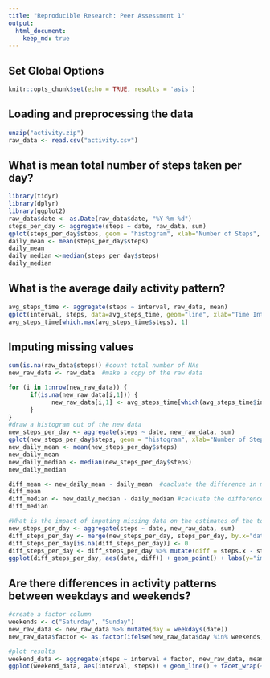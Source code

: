 ```yaml
---
title: "Reproducible Research: Peer Assessment 1"
output: 
  html_document:
    keep_md: true
---
```


## Set Global Options
```r
knitr::opts_chunk$set(echo = TRUE, results = 'asis')
```


## Loading and preprocessing the data
```r
unzip("activity.zip")
raw_data <- read.csv("activity.csv")
```

## What is mean total number of steps taken per day?
```r
library(tidyr)
library(dplyr)
library(ggplot2)
raw_data$date <- as.Date(raw_data$date, "%Y-%m-%d")
steps_per_day <- aggregate(steps ~ date, raw_data, sum)
qplot(steps_per_day$steps, geom = "histogram", xlab="Number of Steps", ylab="Number of days")
daily_mean <- mean(steps_per_day$steps)
daily_mean
daily_median <-median(steps_per_day$steps)
daily_median
```


## What is the average daily activity pattern?
```r
avg_steps_time <- aggregate(steps ~ interval, raw_data, mean)
qplot(interval, steps, data=avg_steps_time, geom="line", xlab="Time Interval", ylab="Average Number of Steps")
avg_steps_time[which.max(avg_steps_time$steps), 1]
```



## Imputing missing values
```r
sum(is.na(raw_data$steps)) #count total number of NAs
new_raw_data <- raw_data  #make a copy of the raw data

for (i in 1:nrow(new_raw_data)) {
      if(is.na(new_raw_data[i,1])) {
            new_raw_data[i,1] <- avg_steps_time[which(avg_steps_time$interval==new_raw_data[i,3]), 2]
      }
}
#draw a histogram out of the new data
new_steps_per_day <- aggregate(steps ~ date, new_raw_data, sum)
qplot(new_steps_per_day$steps, geom = "histogram", xlab="Number of Steps", ylab="Number of days")
new_daily_mean <- mean(new_steps_per_day$steps)
new_daily_mean
new_daily_median <- median(new_steps_per_day$steps)
new_daily_median

diff_mean <- new_daily_mean - daily_mean  #cacluate the difference in mean
diff_mean  
diff_median <- new_daily_median - daily_median #cacluate the difference in median
diff_median

#What is the impact of imputing missing data on the estimates of the total daily number of steps?
new_steps_per_day <- aggregate(steps ~ date, new_raw_data, sum)
diff_steps_per_day <- merge(new_steps_per_day, steps_per_day, by.x="date", by.y="date", all=TRUE)
diff_steps_per_day[is.na(diff_steps_per_day)] <- 0
diff_steps_per_day <- diff_steps_per_day %>% mutate(diff = steps.x - steps.y)
ggplot(diff_steps_per_day, aes(date, diff)) + geom_point() + labs(y="imputed - orginal")
```

## Are there differences in activity patterns between weekdays and weekends?

```r
#create a factor column
weekends <- c("Saturday", "Sunday")
new_raw_data <- new_raw_data %>% mutate(day = weekdays(date))
new_raw_data$factor <- as.factor(ifelse(new_raw_data$day %in% weekends, "weekend", "weekday"))

#plot results
weekend_data <- aggregate(steps ~ interval + factor, new_raw_data, mean)
ggplot(weekend_data, aes(interval, steps)) + geom_line() + facet_wrap(~factor, ncol=1, nrow=2)

```

